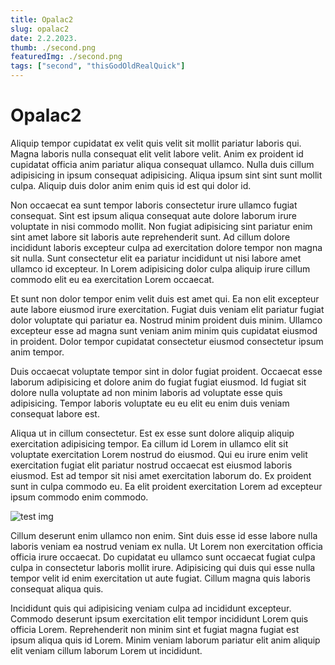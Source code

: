 ```yaml
---
title: Opalac2
slug: opalac2
date: 2.2.2023.
thumb: ./second.png
featuredImg: ./second.png
tags: ["second", "thisGodOldRealQuick"]
---
```


# Opalac2

Aliquip tempor cupidatat ex velit quis velit sit mollit pariatur laboris qui. Magna laboris nulla consequat elit velit labore velit. Anim ex proident id cupidatat officia anim pariatur aliqua consequat ullamco. Nulla duis cillum adipisicing in ipsum consequat adipisicing. Aliqua ipsum sint sint sunt mollit culpa. Aliquip duis dolor anim enim quis id est qui dolor id.

Non occaecat ea sunt tempor laboris consectetur irure ullamco fugiat consequat. Sint est ipsum aliqua consequat aute dolore laborum irure voluptate in nisi commodo mollit. Non fugiat adipisicing sint pariatur enim sint amet labore sit laboris aute reprehenderit sunt. Ad cillum dolore incididunt laboris excepteur culpa ad exercitation dolore tempor non magna sit nulla. Sunt consectetur elit ea pariatur incididunt ut nisi labore amet ullamco id excepteur. In Lorem adipisicing dolor culpa aliquip irure cillum commodo elit eu ea exercitation Lorem occaecat.

Et sunt non dolor tempor enim velit duis est amet qui. Ea non elit excepteur aute labore eiusmod irure exercitation. Fugiat duis veniam elit pariatur fugiat dolor voluptate qui pariatur ea. Nostrud minim proident duis minim. Ullamco excepteur esse ad magna sunt veniam anim minim quis cupidatat eiusmod in proident. Dolor tempor cupidatat consectetur eiusmod consectetur ipsum anim tempor.

Duis occaecat voluptate tempor sint in dolor fugiat proident. Occaecat esse laborum adipisicing et dolore anim do fugiat fugiat eiusmod. Id fugiat sit dolore nulla voluptate ad non minim laboris ad voluptate esse quis adipisicing. Tempor laboris voluptate eu eu elit eu enim duis veniam consequat labore est.

Aliqua ut in cillum consectetur. Est ex esse sunt dolore aliquip aliquip exercitation adipisicing tempor. Ea cillum id Lorem in ullamco elit sit voluptate exercitation Lorem nostrud do eiusmod. Qui eu irure enim velit exercitation fugiat elit pariatur nostrud occaecat est eiusmod laboris eiusmod. Est ad tempor sit nisi amet exercitation laborum do. Ex proident sunt in culpa commodo eu. Ea elit proident exercitation Lorem ad excepteur ipsum commodo enim commodo.

![test img](./fino-proba.png)

Cillum deserunt enim ullamco non enim. Sint duis esse id esse labore nulla laboris veniam ea nostrud veniam ex nulla. Ut Lorem non exercitation officia officia irure occaecat. Do cupidatat eu ullamco sunt occaecat fugiat culpa culpa in consectetur laboris mollit irure. Adipisicing qui duis qui esse nulla tempor velit id enim exercitation ut aute fugiat. Cillum magna quis laboris consequat aliqua quis.

Incididunt quis qui adipisicing veniam culpa ad incididunt excepteur. Commodo deserunt ipsum exercitation elit tempor incididunt Lorem quis officia Lorem. Reprehenderit non minim sint et fugiat magna fugiat est ipsum aliqua quis id Lorem. Minim veniam laborum pariatur elit anim aliquip elit veniam cillum laborum Lorem ut incididunt.
